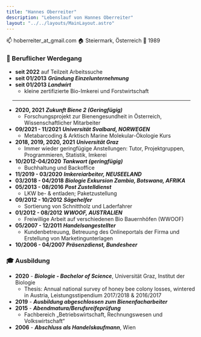 ```yaml
---
title: "Hannes Oberreiter"
description: "Lebenslauf von Hannes Oberreiter"
layout: "../../layouts/MainLayout.astro"
---
```



:mailbox: hoberreiter_at_gmail.com
:house: Steiermark, Österreich
:birthday: 1989

### :construction_worker: Beruflicher Werdegang

- **seit 2022** auf Teilzeit Arbeitssuche
- **seit 01/2013** **_Gründung Einzelunternehmung_**
- **seit 01/2013** **_Landwirt_**
  - kleine zertifizierte Bio-Imkerei und Forstwirtschaft

<hr style="margin: 1rem" />

- **2020, 2021** **_Zukunft Biene 2 (Geringfügig)_**
  - Forschungsprojekt zur Bienengesundheit in Österreich, Wissenschaftlicher Mitarbeiter
- **09/2021 - 11/2021** **_Universität Svalbard, NORWEGEN_**
  - Metabarcoding & Arktisch Marine Molekular-Ökologie Kurs
- **2018, 2019, 2020, 2021** **_Universität Graz_**
  - Immer wieder geringfügige Anstellungen: Tutor, Projektgruppen, Programmieren, Statistik, Imkerei
- **10/2012-04/2020** **_Tankwart (geringfügig)_**
  - Buchhaltung und Backoffice
- **11/2019 - 03/2020** **_Imkereiarbeiter, NEUSEELAND_**
- **03/2018 - 04/2018** **_Biologie Exkursion Zambia, Botswana, AFRIKA_**
- **05/2013 - 08/2016** **_Post Zustelldienst_**
  - LKW be- & entladen; Paketzustellung
- **09/2012 - 10/2012** **_Sägehelfer_**
  - Sortierung von Schnittholz und Laderfahrer
- **01/2012 - 08/2012** **_WWOOF, AUSTRALIEN_**
  - Freiwillige Arbeit auf verschiedenen Bio Bauernhöfen (WWOOF)
- **05/2007 - 12/2011** **_Handelsangestellter_**
  - Kundenbetreuung, Betreuung des Onlineportals der Firma und Erstellung von Marketingunterlagen
- **10/2006 - 04/2007** **_Präsenzdienst, Bundesheer_**

### :mortar_board: Ausbildung

- **2020** - **_Biologie - Bachelor of Science_**, Universität Graz, Institut der Biologie
  - Thesis: Annual national survey of honey bee colony losses, wintered in Austria, Leistungsstipendium 2017/2018 & 2016/2017
- **2019** - **_Ausbildung abgeschlossen zum Bienenfacharbeiter_**
- **2015** - **_Abendmatura/Berufsreifeprüfung_**
  - Fachbereich „Betriebswirtschaft, Rechnungswesen und Volkswirtschaft“
- **2006** - **_Abschluss als Handelskaufmann_**, Wien

<section class="hero container max-w-screen-lg mx-auto pb-10 flex">
  <Picture
    src={hannes}
    class="mx-auto"
    widths={[200, 400, 600]}
    sizes="(max-width: 600px) 100vw, 800px"
    alt="Hannes Oberreiter"
  />
</section>
